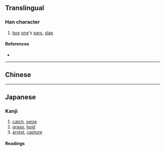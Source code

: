 {{also|摑}}
{{character info}}
==Translingual==
{{ja-forms|掴|掴|[[摑]]}}

===Han character===
{{Han char|rn=64|rad=手|as=08|sn=11|four=|canj=QWMI|ids=⿰扌国}}

# [[box]] [[one]]'s [[ear]]s, [[slap]]

====References====
* {{Han ref|kx=0440.181|hdz=31897.010|uh=63B4|ud=25524}}

----

==Chinese==
{{zh-see|摑}}

----

==Japanese==
{{ja-kanji forms|掴|摑}}

===Kanji===
{{ja-kanji|grade=|rs=手08|kyu=摑}}

# [[catch]], [[seize]]
# [[grasp]], [[hold]]
# [[arrest]], [[capture]]

====Readings====
{{ja-readings
|goon=きゃく<きやく<くゐやく
|kanon=かく<くわく
|kun=つか-む, つか-まえる<つか-まへる, つか-まる
}}